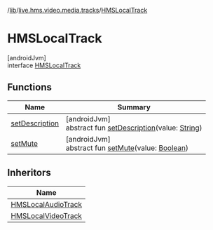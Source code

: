 /[lib](/api-reference/android/v2/home/content)/[live.hms.video.media.tracks](../index)/[HMSLocalTrack](index)

# HMSLocalTrack

[androidJvm]\
interface [HMSLocalTrack](index)

## Functions

| Name                              | Summary                                                                                                                                                   |
| --------------------------------- | --------------------------------------------------------------------------------------------------------------------------------------------------------- |
| [setDescription](set-description) | [androidJvm]<br />abstract fun [setDescription](set-description)(value: [String](https://kotlinlang.org/api/latest/jvm/stdlib/kotlin/-string/index.html)) |
| [setMute](set-mute)               | [androidJvm]<br />abstract fun [setMute](set-mute)(value: [Boolean](https://kotlinlang.org/api/latest/jvm/stdlib/kotlin/-boolean/index.html))             |

## Inheritors

| Name                                                    |
| ------------------------------------------------------- |
| [HMSLocalAudioTrack](../-h-m-s-local-audio-track/index) |
| [HMSLocalVideoTrack](../-h-m-s-local-video-track/index) |
